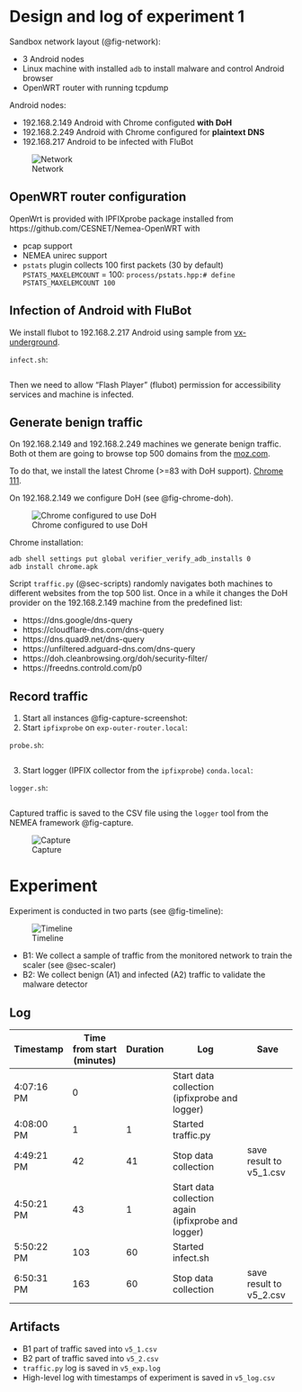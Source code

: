 # Design and log of experiment 1 {#sec-experiment-design}

Sandbox network layout (@fig-network):

 - 3 Android nodes
 - Linux machine with installed `adb` to install malware and control Android browser
 - OpenWRT router with running tcpdump

Android nodes:

 - 192.168.2.149 Android with Chrome configuted **with DoH**
 - 192.168.2.249 Android with Chrome configured for **plaintext DNS**
 - 192.168.217 Android to be infected with FluBot

![Network](imgs/network.drawio.png){#fig-network}

## OpenWRT router configuration

OpenWrt is provided with IPFIXprobe package installed from https://github.com/CESNET/Nemea-OpenWRT with

 - pcap support
 - NEMEA unirec support
 - `pstats` plugin collects 100 first packets (30 by default) `PSTATS_MAXELEMCOUNT` = 100: `process/pstats.hpp:# define PSTATS_MAXELEMCOUNT 100`

## Infection of Android with FluBot

We install flubot to 192.168.2.217 Android using sample from [vx-underground](https://samples.vx-underground.org/samples/Families/Android.FluBot/Samples/5.2/4859ab9cd5efbe0d4f63799126110d744a42eff057fa22ff1bd11cb59b49608c.7z).

`infect.sh`:

```.bash
```

Then we need to allow "Flash Player" (flubot) permission for accessibility services and machine is infected.

## Generate benign traffic

On 192.168.2.149 and 192.168.2.249 machines we generate benign traffic. Both ot them are going to browse top 500 domains from the [moz.com](https://moz.com/top-500/download?table=top500Domains).

To do that, we install the latest Chrome (>=83 with DoH support). [Chrome 111](https://www.apkmirror.com/apk/google-inc/chrome/chrome-111-0-5563-49-release/google-chrome-fast-secure-111-0-5563-49-9-android-apk-download/).

On 192.168.2.149 we configure DoH (see @fig-chrome-doh).

![Chrome configured to use DoH](imgs/android-chrome-doh.png){#fig-chrome-doh}

Chrome installation:

```
adb shell settings put global verifier_verify_adb_installs 0
adb install chrome.apk
```

Script `traffic.py` (@sec-scripts) randomly navigates both machines to different websites from the top 500 list. Once in a while it changes the DoH provider on the 192.168.2.149 machine from the predefined list:

  - https://dns.google/dns-query
  - https://cloudflare-dns.com/dns-query
  - https://dns.quad9.net/dns-query
  - https://unfiltered.adguard-dns.com/dns-query
  - https://doh.cleanbrowsing.org/doh/security-filter/
  - https://freedns.controld.com/p0


## Record traffic

 1. Start all instances @fig-capture-screenshot:
 2. Start `ipfixprobe` on `exp-outer-router.local`:

`probe.sh`:

```.bash
```

 3. Start logger (IPFIX collector from the `ipfixprobe`) `conda.local`:

`logger.sh`:

```.bash
```

Captured traffic is saved to the CSV file using the `logger` tool from the NEMEA framework @fig-capture.

![Capture](imgs/capture.png){#fig-capture}


# Experiment {#sec-experiment-log}

Experiment is conducted in two parts (see @fig-timeline):

![Timeline](imgs/timeline.png){#fig-timeline}

 - B1: We collect a sample of traffic from the monitored network to train the scaler (see @sec-scaler)
 - B2: We collect benign (A1) and infected (A2) traffic to validate the malware detector

## Log

|Timestamp |Time from start (minutes)|Duration|Log                                                |Save                  |
|----------|-------------------------|--------|---------------------------------------------------|------------------------|
|4:07:16 PM|0                        |        |Start data collection (ipfixprobe and logger)      |                        |
|4:08:00 PM|1                        |1       |Started traffic.py                                 |                        |
|4:49:21 PM|42                       |41      |Stop data collection                               | save result to v5_1.csv|
|4:50:21 PM|43                       |1       |Start data collection again (ipfixprobe and logger)|                        |
|5:50:22 PM|103                      |60      |Started infect.sh                                  |                        |
|6:50:31 PM|163                      |60      |Stop data collection                               | save result to v5_2.csv|

## Artifacts

 - B1 part of traffic saved into `v5_1.csv`
 - B2 part of traffic saved into `v5_2.csv`
 - `traffic.py` log is saved in `v5_exp.log`
 - High-level log with timestamps of experiment is saved in `v5_log.csv`
